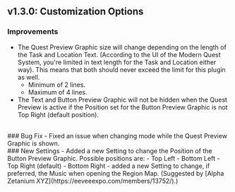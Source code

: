 ## v1.3.0: Customization Options

### Improvements
- The Quest Preview Graphic size will change depending on the length of the Task and Location Text.
  (According to the UI of the Modern Quest System, you're limited in text length for the Task and Location either way).
  This means that both should never exceed the limit for this plugin as well.
  - Minimum of 2 lines.
  - Maximum of 4 lines.
- The Text and Button Preview Graphic will not be hidden when the Quest Preview is active if the Position set for the Button Preview Graphic is not Top Right (default position).
<br/>
### Bug Fix
- Fixed an issue when changing mode while the Quest Preview Graphic is shown.
<br/>
### New Settings
- Added a new Setting to change the Position of the Button Preview Graphic. 
  Possible positions are:
  - Top Left
  - Bottom Left
  - Top Right (default)
  - Bottom Right 
- added a new Setting to change, if preferred, the Music when opening the Region Map. (Suggested by [Alpha Zetanium XYZ](https://eeveeexpo.com/members/13752/).)
<br/>